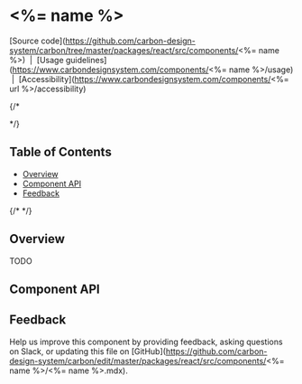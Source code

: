 
# <%= name %>

[Source
code](https://github.com/carbon-design-system/carbon/tree/master/packages/react/src/components/<%=
name %>) &nbsp;|&nbsp; [Usage
guidelines](https://www.carbondesignsystem.com/components/<%= name %>/usage)
&nbsp;|&nbsp; [Accessibility](https://www.carbondesignsystem.com/components/<%=
url %>/accessibility)

{/* <!-- START doctoc generated TOC please keep comment here to allow auto update -->
<!-- DON'T EDIT THIS SECTION, INSTEAD RE-RUN doctoc TO UPDATE --> */}

## Table of Contents

- [Overview](#overview)
- [Component API](#component-api)
- [Feedback](#feedback)

{/* <!-- END doctoc generated TOC please keep comment here to allow auto update --> */}

## Overview

TODO

## Component API

<Props />

## Feedback

Help us improve this component by providing feedback, asking questions on Slack,
or updating this file on
[GitHub](https://github.com/carbon-design-system/carbon/edit/master/packages/react/src/components/<%=
name %>/<%= name %>.mdx).
